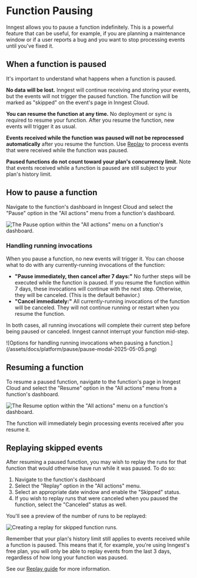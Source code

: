 
# Function Pausing

Inngest allows you to pause a function indefinitely. This is a powerful feature that can be useful, for example, if you are planning a maintenance window or if a user reports a bug and you want to stop processing events until you've fixed it.

## When a function is paused

It's important to understand what happens when a function is paused.

**No data will be lost.** Inngest will continue receiving and storing your events, but the events will not trigger the paused function. The function will be marked as "skipped" on the event's page in Inngest Cloud.

**You can resume the function at any time.** No deployment or sync is required to resume your function. After you resume the function, new events will trigger it as usual.

**Events received while the function was paused will not be reprocessed automatically** after you resume the function. Use [Replay](/docs/platform/replay) to process events that were received while the function was paused.

**Paused functions do not count toward your plan's concurrency limit.** Note that events received while a function is paused are still subject to your plan's history limit.

## How to pause a function

Navigate to the function's dashboard in Inngest Cloud and select the "Pause" option in the "All actions" menu from a function's dashboard.

![The Pause option within the "All actions" menu on a function's dashboard.](/assets/docs/platform/function-dashboard-actions-2025-05-05.png)

### Handling running invocations

When you pause a function, no new events will trigger it. You can choose what to do with any currently-running invocations of the function:

- **"Pause immediately, then cancel after 7 days:"** No further steps will be executed while the function is paused. If you resume the function within 7 days, these invocations will continue with the next step. Otherwise, they will be canceled. (This is the default behavior.)
- **"Cancel immediately:"** All currently-running invocations of the function will be canceled. They will not continue running or restart when you resume the function.

In both cases, all running invocations will complete their current step before being paused or canceled. Inngest cannot interrupt your function mid-step.

<div className="max-w-lg">
![Options for handling running invocations when pausing a function.](/assets/docs/platform/pause/pause-modal-2025-05-05.png)
</div>

## Resuming a function

To resume a paused function, navigate to the function's page in Inngest Cloud and select the "Resume" option in the "All actions" menu from a function's dashboard.

![The Resume option within the "All actions" menu on a function's dashboard.](/assets/docs/platform/pause/resume-function-2025-05-05.png)

The function will immediately begin processing events received after you resume it.

## Replaying skipped events

After resuming a paused function, you may wish to replay the runs for that function that would otherwise have run while it was paused.  To do so:

1. Navigate to the function's dashboard
2. Select the "Replay" option in the "All actions" menu.
3. Select an appropriate date window and enable the "Skipped" status.
4. If you wish to replay runs that were canceled when you paused the function, select the "Canceled" status as well.

You'll see a preview of the number of runs to be replayed:

![Creating a replay for skipped function runs.](/assets/docs/platform/pause/replay-modal-2025-05-05.png)

Remember that your plan's history limit still applies to events received while a function is paused. This means that if, for example, you're using Inngest's free plan, you will only be able to replay events from the last 3 days, regardless of how long your function was paused.

See our [Replay guide](/docs/platform/replay) for more information.
